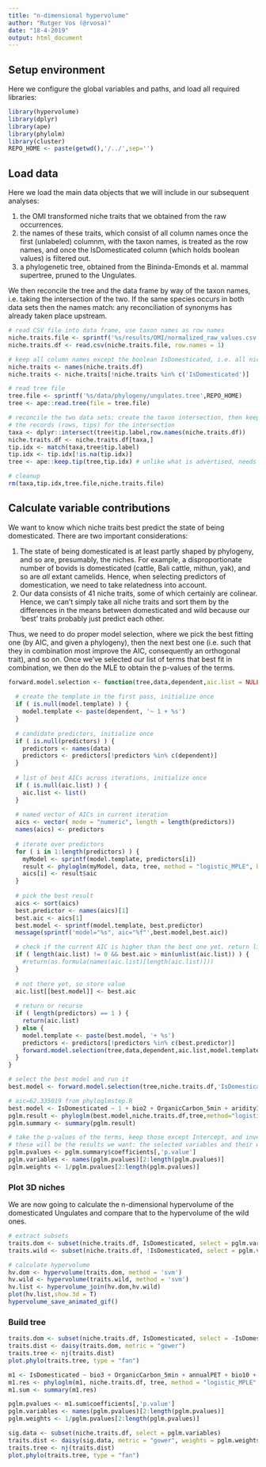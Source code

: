 ```yaml
---
title: "n-dimensional hypervolume"
author: "Rutger Vos (@rvosa)"
date: "18-4-2019"
output: html_document
---
```


## Setup environment

Here we configure the global variables and paths, and load all required 
libraries:

```r
library(hypervolume)
library(dplyr)
library(ape)
library(phylolm)
library(cluster)
REPO_HOME <- paste(getwd(),'/../',sep='')
```

## Load data

Here we load the main data objects that we will include in our subsequent
analyses:

1. the OMI transformed niche traits that we obtained from the raw occurrences.
2. the names of these traits, which consist of all column names once the first
   (unlabeled) columnm, with the taxon names, is treated as the row names, and
   once the IsDomesticated column (which holds boolean values) is filtered out.
3. a phylogenetic tree, obtained from the Bininda-Emonds et al. mammal 
   supertree, pruned to the Ungulates.

We then reconcile the tree and the data frame by way of the taxon names, i.e.
taking the intersection of the two. If the same species occurs in both data sets
then the names match: any reconciliation of synonyms has already taken place
upstream.

```r
# read CSV file into data frame, use taxon names as row names
niche.traits.file <- sprintf('%s/results/OMI/normalized_raw_values.csv',REPO_HOME)
niche.traits.df <- read.csv(niche.traits.file, row.names = 1)

# keep all column names except the boolean IsDomesticated, i.e. all niche traits
niche.traits <- names(niche.traits.df)
niche.traits <- niche.traits[!niche.traits %in% c('IsDomesticated')]

# read tree file
tree.file <- sprintf('%s/data/phylogeny/ungulates.tree',REPO_HOME)
tree <- ape::read.tree(file = tree.file)

# reconcile the two data sets: create the taxon intersection, then keep
# the records (rows, tips) for the intersection
taxa <- dplyr::intersect(tree$tip.label,row.names(niche.traits.df))
niche.traits.df <- niche.traits.df[taxa,]
tip.idx <- match(taxa,tree$tip.label)
tip.idx <- tip.idx[!is.na(tip.idx)]
tree <- ape::keep.tip(tree,tip.idx) # unlike what is advertised, needs indices

# cleanup
rm(taxa,tip.idx,tree.file,niche.traits.file)
```

## Calculate variable contributions

We want to know which niche traits best predict the state of being domesticated.
There are two important considerations:

1. The state of being domesticated is at least partly shaped by phylogeny, and
   so are, presumably, the niches. For example, a disproportionate number of
   bovids is domesticated (cattle, Bali cattle, mithun, yak), and so are _all_
   extant camelids. Hence, when selecting predictors of domestication, we need
   to take relatedness into account.
2. Our data consists of 41 niche traits, some of which certainly are colinear.
   Hence, we can't simply take all niche traits and sort them by the differences
   in the means between domesticated and wild because our 'best' traits probably
   just predict each other.

Thus, we need to do proper model selection, where we pick the best fitting one
(by AIC, and given a phylogeny), then the next best one (i.e. such that they
in combination most improve the AIC, consequently an orthogonal trait), and so
on. Once we've selected our list of terms that best fit in combination, we then 
do the MLE to obtain the p-values of the terms.

```r
forward.model.selection <- function(tree,data,dependent,aic.list = NULL,model.template = NULL,predictors = NULL) {
  
  # create the template in the first pass, initialize once
  if ( is.null(model.template) ) {
    model.template <- paste(dependent, '~ 1 + %s')
  }
  
  # candidate predictors, initialize once
  if ( is.null(predictors) ) {
    predictors <- names(data)
    predictors <- predictors[!predictors %in% c(dependent)]
  }
  
  # list of best AICs across iterations, initialize once
  if ( is.null(aic.list) ) {
    aic.list <- list()
  }
  
  # named vector of AICs in current iteration
  aics <- vector( mode = "numeric", length = length(predictors))
  names(aics) <- predictors
  
  # iterate over predictors
  for ( i in 1:length(predictors) ) {
    myModel <- sprintf(model.template, predictors[i])
    result <- phyloglm(myModel, data, tree, method = "logistic_MPLE", btol = 30)
    aics[i] <- result$aic
  }
  
  # pick the best result
  aics <- sort(aics)
  best.predictor <- names(aics)[1]
  best.aic <- aics[1]
  best.model <- sprintf(model.template, best.predictor)
  message(sprintf('model="%s", aic="%f"',best.model,best.aic))

  # check if the current AIC is higher than the best one yet. return list if so
  if ( length(aic.list) != 0 && best.aic > min(unlist(aic.list)) ) {
    #return(as.formula(names(aic.list)[length(aic.list)]))
  }
  
  # not there yet, so store value
  aic.list[[best.model]] <- best.aic
  
  # return or recurse
  if ( length(predictors) == 1 ) {
    return(aic.list)
  } else {
    model.template <- paste(best.model, '+ %s')
    predictors <- predictors[!predictors %in% c(best.predictor)]
    forward.model.selection(tree,data,dependent,aic.list,model.template,predictors)
  }
}

# select the best model and run it
best.model <- forward.model.selection(tree,niche.traits.df,'IsDomesticated')

# aic=62.335019 from phyloglmstep.R
best.model <- IsDomesticated ~ 1 + bio2 + OrganicCarbon_5min + aridityIndexThornthwaite + minTempWarmest + monthCountByTemp10
pglm.result <- phyloglm(best.model,niche.traits.df,tree,method="logistic_MPLE",btol=100)
pglm.summary <- summary(pglm.result)

# take the p-values of the terms, keep those except Intercept, and invert them
# these will be the results we want: the selected variables and their weights
pglm.pvalues <- pglm.summary$coefficients[,'p.value']
pglm.variables <- names(pglm.pvalues)[2:length(pglm.pvalues)]
pglm.weights <- 1/pglm.pvalues[2:length(pglm.pvalues)]
```

### Plot 3D niches 

We are now going to calculate the n-dimensional hypervolume of the domesticated
Ungulates and compare that to the hypervolume of the wild ones.

```r
# extract subsets
traits.dom <- subset(niche.traits.df, IsDomesticated, select = pglm.variables)
traits.wild <- subset(niche.traits.df, !IsDomesticated, select = pglm.variables)

# calculate hypervolume
hv.dom <- hypervolume(traits.dom, method = 'svm')
hv.wild <- hypervolume(traits.wild, method = 'svm')
hv.list <- hypervolume_join(hv.dom,hv.wild)
plot(hv.list,show.3d = T)
hypervolume_save_animated_gif()
```

### Build tree

```r
traits.dom <- subset(niche.traits.df, IsDomesticated, select = -IsDomesticated)
traits.dist <- daisy(traits.dom, metric = "gower")
traits.tree <- nj(traits.dist)
plot.phylo(traits.tree, type = "fan")
```

```r
m1 <- IsDomesticated ~ bio3 + OrganicCarbon_5min + annualPET + bio10 + monthCountByTemp10 + bio14 + bio4
m1.res <- phyloglm(m1, niche.traits.df, tree, method = "logistic_MPLE", btol = 100, boot = 100)
m1.sum <- summary(m1.res)

pglm.pvalues <- m1.sum$coefficients[,'p.value']
pglm.variables <- names(pglm.pvalues)[2:length(pglm.pvalues)]
pglm.weights <- 1/pglm.pvalues[2:length(pglm.pvalues)]

sig.data <- subset(niche.traits.df, select = pglm.variables)
traits.dist <- daisy(sig.data, metric = "gower", weights = pglm.weights)
traits.tree <- nj(traits.dist)
plot.phylo(traits.tree, type = "fan")
```

